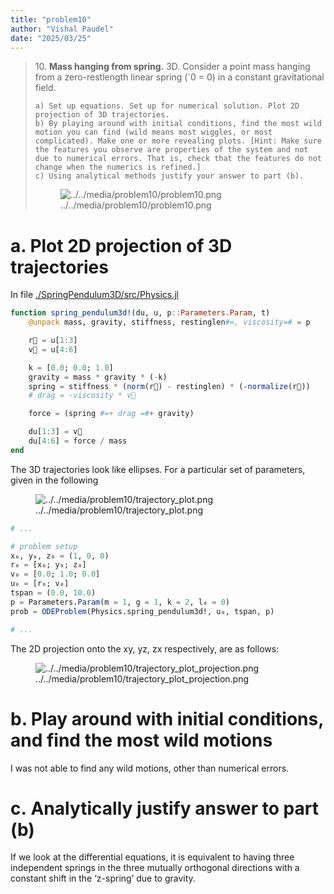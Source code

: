 ```yaml
---
title: "problem10"
author: "Vishal Paudel"
date: "2025/03/25"
---
```


> 10\. **Mass hanging from spring.** 3D. Consider a point mass hanging from a zero-restlength linear spring (`0 = 0) in a constant gravitational field.
> 
>     a) Set up equations. Set up for numerical solution. Plot 2D projection of 3D trajectories.
>     b) By playing around with initial conditions, find the most wild motion you can find (wild means most wiggles, or most complicated). Make one or more revealing plots. [Hint: Make sure the features you observe are properties of the system and not due to numerical errors. That is, check that the features do not change when the numerics is refined.]
>     c) Using analytical methods justify your answer to part (b).
>
> ![../../media/problem10/problem10.png](../../media/problem10/problem10.png)

# a. Plot 2D projection of 3D trajectories

In file [./SpringPendulum3D/src/Physics.jl](./SpringPendulum3D/src/Physics.jl)

```julia
function spring_pendulum3d!(du, u, p::Parameters.Param, t)
    @unpack mass, gravity, stiffness, restinglen#=, viscosity=# = p

    r⃗ = u[1:3]
    v⃗ = u[4:6]

    k = [0.0; 0.0; 1.0]
    gravity = mass * gravity * (-k)
    spring = stiffness * (norm(r⃗) - restinglen) * (-normalize(r⃗))
    # drag = -viscosity * v⃗

    force = (spring #=+ drag =#+ gravity)

    du[1:3] = v⃗
    du[4:6] = force / mass
end
```

The 3D trajectories look like ellipses. For a particular set of parameters, given in the following

![../../media/problem10/trajectory_plot.png](../../media/problem10/trajectory_plot.png)

```julia
# ...

# problem setup
x₀, y₀, z₀ = (1, 0, 0)
r₀ = [x₀; y₀; z₀]
v₀ = [0.0; 1.0; 0.0]
u₀ = [r₀; v₀]
tspan = (0.0, 10.0)
p = Parameters.Param(m = 1, g = 1, k = 2, l₀ = 0)
prob = ODEProblem(Physics.spring_pendulum3d!, u₀, tspan, p)

# ...
```

The 2D projection onto the xy, yz, zx respectively, are as follows:

![../../media/problem10/trajectory_plot_projection.png](../../media/problem10/trajectory_plot_projection.png)

# b. Play around with initial conditions, and find the most wild motions

I was not able to find any wild motions, other than numerical errors.

# c. Analytically justify answer to part (b)

If we look at the differential equations, it is equivalent to having three independent springs in the three mutually orthogonal directions with a constant shift in the 'z-spring' due to gravity.
